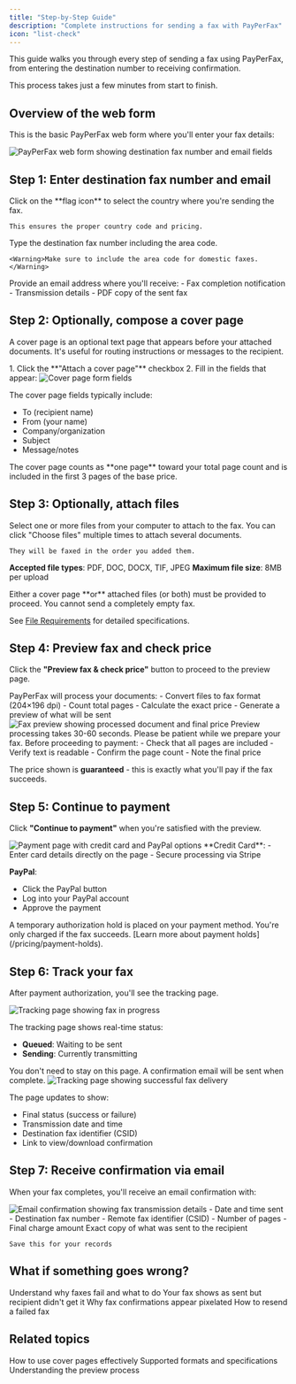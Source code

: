 ```yaml
---
title: "Step-by-Step Guide"
description: "Complete instructions for sending a fax with PayPerFax"
icon: "list-check"
---
```


This guide walks you through every step of sending a fax using PayPerFax, from entering the destination number to receiving confirmation.

<Note>
This process takes just a few minutes from start to finish.
</Note>

## Overview of the web form

This is the basic PayPerFax web form where you'll enter your fax details:

<img src="https://payperfax.com/wp-content/uploads/2025/08/webform_basic-1-1024x719-1.png" alt="PayPerFax web form showing destination fax number and email fields" />

## Step 1: Enter destination fax number and email

<Steps>
  <Step title="Select the destination country">
    Click on the **flag icon** to select the country where you're sending the fax.

    This ensures the proper country code and pricing.
  </Step>

  <Step title="Enter the fax number">
    Type the destination fax number including the area code.

    <Warning>Make sure to include the area code for domestic faxes.</Warning>
  </Step>

  <Step title="Enter your email address">
    Provide an email address where you'll receive:
    - Fax completion notification
    - Transmission details
    - PDF copy of the sent fax
  </Step>
</Steps>

## Step 2: Optionally, compose a cover page

A cover page is an optional text page that appears before your attached documents. It's useful for routing instructions or messages to the recipient.

<Accordion title="How to add a cover page" icon="file-lines">
1. Click the **"Attach a cover page"** checkbox
2. Fill in the fields that appear:

<img src="https://payperfax.com/wp-content/uploads/2025/08/webform_cover_page-1-1024x611-1.png" alt="Cover page form fields" />

The cover page fields typically include:
- To (recipient name)
- From (your name)
- Company/organization
- Subject
- Message/notes

<Tip>
The cover page counts as **one page** toward your total page count and is included in the first 3 pages of the base price.
</Tip>
</Accordion>

## Step 3: Optionally, attach files

<Steps>
  <Step title="Click 'Choose files'">
    Select one or more files from your computer to attach to the fax.
  </Step>

  <Step title="Add multiple files">
    You can click "Choose files" multiple times to attach several documents.

    They will be faxed in the order you added them.
  </Step>
</Steps>

**Accepted file types**: PDF, DOC, DOCX, TIF, JPEG
**Maximum file size**: 8MB per upload

<Info>
Either a cover page **or** attached files (or both) must be provided to proceed. You cannot send a completely empty fax.
</Info>

See [File Requirements](/sending-faxes/file-requirements) for detailed specifications.

## Step 4: Preview fax and check price

Click the **"Preview fax & check price"** button to proceed to the preview page.

<Accordion title="What happens during preview" icon="eye">
PayPerFax will process your documents:
- Convert files to fax format (204×196 dpi)
- Count total pages
- Calculate the exact price
- Generate a preview of what will be sent

<img src="https://payperfax.com/wp-content/uploads/2025/08/webform_preview-1.png" alt="Fax preview showing processed document and final price" />

<Warning>
Preview processing takes 30-60 seconds. Please be patient while we prepare your fax.
</Warning>
</Accordion>

<Accordion title="Review the preview carefully" icon="magnifying-glass">
Before proceeding to payment:
- Check that all pages are included
- Verify text is readable
- Confirm the page count
- Note the final price

The price shown is **guaranteed** - this is exactly what you'll pay if the fax succeeds.
</Accordion>

## Step 5: Continue to payment

Click **"Continue to payment"** when you're satisfied with the preview.

<img src="https://payperfax.com/wp-content/uploads/2025/08/webform_payment-1-1024x600-1.png" alt="Payment page with credit card and PayPal options" />

<Accordion title="Choose your payment method" icon="credit-card">
**Credit Card**:
- Enter card details directly on the page
- Secure processing via Stripe

**PayPal**:
- Click the PayPal button
- Log into your PayPal account
- Approve the payment
</Accordion>

<Note>
A temporary authorization hold is placed on your payment method. You're only charged if the fax succeeds. [Learn more about payment holds](/pricing/payment-holds).
</Note>

## Step 6: Track your fax

After payment authorization, you'll see the tracking page.

<Accordion title="While fax is sending" icon="paper-plane">
<img src="https://payperfax.com/wp-content/uploads/2025/08/webform_processing-1-1024x357-1.png" alt="Tracking page showing fax in progress" />

The tracking page shows real-time status:
- **Queued**: Waiting to be sent
- **Sending**: Currently transmitting

<Tip>
You don't need to stay on this page. A confirmation email will be sent when complete.
</Tip>
</Accordion>

<Accordion title="When fax completes" icon="circle-check">
<img src="https://payperfax.com/wp-content/uploads/webform_complete-1.png" alt="Tracking page showing successful fax delivery" />

The page updates to show:
- Final status (success or failure)
- Transmission date and time
- Destination fax identifier (CSID)
- Link to view/download confirmation
</Accordion>

## Step 7: Receive confirmation via email

When your fax completes, you'll receive an email confirmation with:

<img src="https://payperfax.com/wp-content/uploads/2025/08/emailed_fax_confirmation.png" alt="Email confirmation showing fax transmission details" />

<CardGroup cols={2}>
  <Card title="Transmission Details" icon="info">
    - Date and time sent
    - Destination fax number
    - Remote fax identifier (CSID)
    - Number of pages
    - Final charge amount
  </Card>
  <Card title="PDF Attachment" icon="file-pdf">
    Exact copy of what was sent to the recipient

    Save this for your records
  </Card>
</CardGroup>

## What if something goes wrong?

<CardGroup cols={2}>
  <Card
    title="Fax Failed?"
    icon="circle-xmark"
    href="/troubleshooting/common-issues"
  >
    Understand why faxes fail and what to do
  </Card>
  <Card
    title="Not Received?"
    icon="question"
    href="/troubleshooting/fax-not-received"
  >
    Your fax shows as sent but recipient didn't get it
  </Card>
  <Card
    title="Looks Low Quality?"
    icon="image"
    href="/troubleshooting/low-quality-confirmations"
  >
    Why fax confirmations appear pixelated
  </Card>
  <Card
    title="Need to Resend?"
    icon="rotate"
    href="/troubleshooting/resending-faxes"
  >
    How to resend a failed fax
  </Card>
</CardGroup>

## Related topics

<CardGroup cols={3}>
  <Card
    title="Cover Pages"
    icon="file-lines"
    href="/sending-faxes/cover-pages"
  >
    How to use cover pages effectively
  </Card>
  <Card
    title="File Requirements"
    icon="file"
    href="/sending-faxes/file-requirements"
  >
    Supported formats and specifications
  </Card>
  <Card
    title="Preview & Pricing"
    icon="eye"
    href="/sending-faxes/preview-and-pricing"
  >
    Understanding the preview process
  </Card>
</CardGroup>
